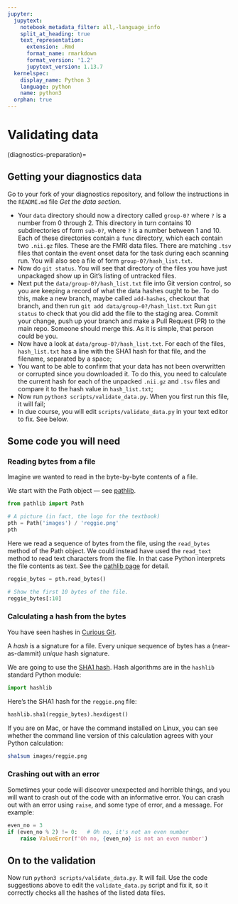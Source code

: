 ```yaml
---
jupyter:
  jupytext:
    notebook_metadata_filter: all,-language_info
    split_at_heading: true
    text_representation:
      extension: .Rmd
      format_name: rmarkdown
      format_version: '1.2'
      jupytext_version: 1.13.7
  kernelspec:
    display_name: Python 3
    language: python
    name: python3
  orphan: true
---
```


# Validating data

(diagnostics-preparation)=

## Getting your diagnostics data

Go to your fork of your diagnostics repository, and follow the instructions in
the `README.md` file *Get the data section*.

- Your `data` directory should now a directory called `group-0?` where `?` is a
  number from 0 through 2.  This directory in turn contains 10 subdirectories
  of form `sub-0?`, where `?` is a number between 1 and 10. Each of these
  directories contain a `func` directory, which each contain two `.nii.gz`
  files.  These are the FMRI data files.  There are matching `.tsv` files that contain the event onset data for the task during each scanning run.  You will also see a file of form `group-0?/hash_list.txt`.
- Now do `git status`.  You will see that directory of the files you have just
  unpackaged show up in Git's listing of untracked files.
- Next put the `data/group-0?/hash_list.txt` file into Git version control, so
  you are keeping a record of what the data hashes ought to be.  To do this,
  make a new branch, maybe called `add-hashes`, checkout that branch, and then
  run `git add data/group-0?/hash_list.txt`  Run `git status` to check that you
  did add the file to the staging area.  Commit your change, push up your
  branch and make a Pull Request (PR) to the main repo.  Someone should merge
  this.  As it is simple, that person could be you.
- Now have a look at `data/group-0?/hash_list.txt`. For each of the files,
  `hash_list.txt` has a line with the SHA1 hash for that file, and the
  filename, separated by a space;
- You want to be able to confirm that your data has not been overwritten or
  corrupted since you downloaded it.  To do this, you need to calculate the
  current hash for each of the unpacked `.nii.gz` and `.tsv` files and compare
  it to the hash value in `hash_list.txt`;
- Now run `python3 scripts/validate_data.py`.  When you first run this file, it
  will fail;
- In due course, you will edit `scripts/validate_data.py` in your text editor
  to fix.  See below.

## Some code you will need

### Reading bytes from a file

Imagine we wanted to read in the byte-by-byte contents of a file.

We start with the Path object — see [pathlib](pathlib.Rmd).

```python
from pathlib import Path

# A picture (in fact, the logo for the textbook)
pth = Path('images') / 'reggie.png'
pth
```

Here we read a sequence of bytes from the file, using the `read_bytes` method
of the Path object.  We could instead have used the `read_text` method to read
text characters from the file.   In that case Python interprets the file
contents as text.  See the [pathlib page](pathlib.Rmd) for detail.

```python
reggie_bytes = pth.read_bytes()

# Show the first 10 bytes of the file.
reggie_bytes[:10]
```

### Calculating a hash from the bytes

You have seen hashes in [Curious
Git](https://matthew-brett.github.io/curious-git).

A *hash* is a signature for a file.   Every unique sequence of bytes has a
(near-as-dammit) *unique* hash signature.

We are going to use the [SHA1 hash](https://en.wikipedia.org/wiki/SHA-1).  Hash algorithms are in the `hashlib` standard Python module:

```python
import hashlib
```

Here's the SHA1 hash for the `reggie.png` file:

```python
hashlib.sha1(reggie_bytes).hexdigest()
```

If you are on Mac, or have the command installed on Linux, you can see whether
the command line version of this calculation agrees with your Python
calculation:

```bash
sha1sum images/reggie.png
```

### Crashing out with an error


Sometimes your code will discover unexpected and horrible things, and you will
want to crash out of the code with an informative error.  You can crash out
with an error using `raise`, and some type of error, and a message.  For
example:

```python
even_no = 3
if (even_no % 2) != 0:   # Oh no, it's not an even number
    raise ValueError(f'Oh no, {even_no} is not an even number')
```

## On to the validation

Now run `python3 scripts/validate_data.py`.  It will fail.  Use the code
suggestions above to edit the `validate_data.py` script and fix it, so it
correctly checks all the hashes of the listed data files.
